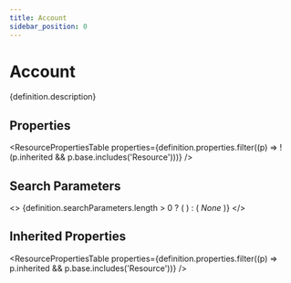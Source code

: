 ```yaml
---
title: Account
sidebar_position: 0
---
```



# Account

<p>{definition.description}</p>

## Properties

<ResourcePropertiesTable properties={definition.properties.filter((p) => !(p.inherited && p.base.includes('Resource')))} />

## Search Parameters

<>
  {definition.searchParameters.length > 0 ? (
    <SearchParamsTable searchParams={definition.searchParameters} />
  ) : (
    <em>None</em>
  )}
</>

## Inherited Properties

<ResourcePropertiesTable properties={definition.properties.filter((p) => p.inherited && p.base.includes('Resource'))} />


